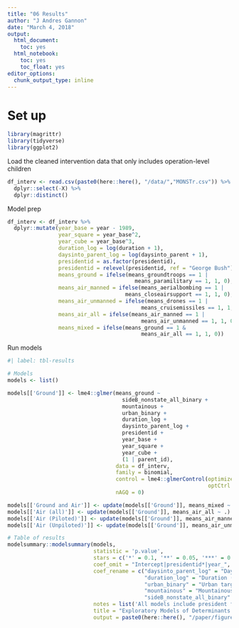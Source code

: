 ```yaml
---
title: "06 Results"
author: "J Andres Gannon"
date: "March 4, 2018"
output:
  html_document:
    toc: yes
  html_notebook:
    toc: yes
    toc_float: yes
editor_options:
  chunk_output_type: inline
---
```

<style>
    body .main-container {
        max-width: 100%;
    }
</style>

# Set up
```r
library(magrittr)
library(tidyverse)
library(ggplot2)
```

Load the cleaned intervention data that only includes operation-level children
```r
df_interv <- read.csv(paste0(here::here(), "/data/","MONSTr.csv")) %>%
  dplyr::select(-X) %>%
  dplyr::distinct()
```

Model prep
```r
df_interv <- df_interv %>%
  dplyr::mutate(year_base = year - 1989,
                year_square = year_base^2,
                year_cube = year_base^3,
                duration_log = log(duration + 1),
                daysinto_parent_log = log(daysinto_parent + 1),
                presidentid = as.factor(presidentid),
                presidentid = relevel(presidentid, ref = "George Bush"),
                means_ground = ifelse(means_groundtroops == 1 |
                                        means_paramilitary == 1, 1, 0),
                means_air_manned = ifelse(means_aerialbombing == 1 |
                                     means_closeairsupport == 1, 1, 0),
                means_air_unmanned = ifelse(means_drones == 1 |
                                          means_cruisemissiles == 1, 1, 0),
                means_air_all = ifelse(means_air_manned == 1 |
                                          means_air_unmanned == 1, 1, 0),
                means_mixed = ifelse(means_ground == 1 &
                                          means_air_all == 1, 1, 0))
```

Run models
```r
#| label: tbl-results

# Models
models <- list()

models[['Ground']] <- lme4::glmer(means_ground ~
                                    sideB_nonstate_all_binary +
                                    mountainous +
                                    urban_binary +
                                    duration_log +
                                    daysinto_parent_log +
                                    presidentid +
                                    year_base +
                                    year_square +
                                    year_cube +
                                    (1 | parent_id),
                                  data = df_interv,
                                  family = binomial,
                                  control = lme4::glmerControl(optimizer = "bobyqa",
                                                               optCtrl = list(maxfun = 2e5)),
                                  nAGQ = 0)

models[['Ground and Air']] <- update(models[['Ground']], means_mixed ~ .)
models[['Air (all)']] <- update(models[['Ground']], means_air_all ~ .)
models[['Air (Piloted)']] <- update(models[['Ground']], means_air_manned ~ .)
models[['Air (Unpiloted)']] <- update(models[['Ground']], means_air_unmanned ~ .)

# Table of results
modelsummary::modelsummary(models,
                           statistic = 'p.value',
                           stars = c('*' = 0.1, '**' = 0.05, '***' = 0.01),
                           coef_omit = "Intercept|presidentid*|year_",
                           coef_rename = c("daysinto_parent_log" = "Day into Parent (log)",
                                           "duration_log" = "Duration (log)",
                                           "urban_binary" = "Urban target",
                                           "mountainous" = "Mountainous target",
                                           "sideB_nonstate_all_binary" = "Non-state target"),
                           notes = list('All models include president fixed effects and cubic spline polynomials.'),
                           title = "Exploratory Models of Determinants of Means of Military Force",
                           output = paste0(here::here(), "/paper/figures/", "model-results.tex"))
```